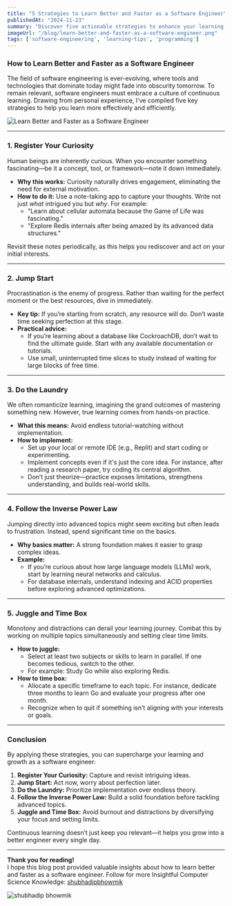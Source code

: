 ```yaml
---
title: "5 Strategies to Learn Better and Faster as a Software Engineer"
publishedAt: "2024-11-23"
summary: "Discover five actionable strategies to enhance your learning speed and efficiency as a software engineer. From curiosity-driven learning to juggling and timeboxing, this guide covers practical techniques for continuous growth."
imageUrl: "/blog/learn-better-and-faster-as-a-software-engineer.png"
tags: ['software-engineering', 'learning-tips', 'programming']
---
```


### How to Learn Better and Faster as a Software Engineer  

The field of software engineering is ever-evolving, where tools and technologies that dominate today might fade into obscurity tomorrow. To remain relevant, software engineers must embrace a culture of continuous learning. Drawing from personal experience, I’ve compiled five key strategies to help you learn more effectively and efficiently.  

![Learn Better and Faster as a Software Engineer](/blog/learn-better-and-faster-as-a-software-engineer.png "Learn Better and Faster as a Software Engineer")

---

### 1. **Register Your Curiosity**  

Human beings are inherently curious. When you encounter something fascinating—be it a concept, tool, or framework—note it down immediately.  

- **Why this works:** Curiosity naturally drives engagement, eliminating the need for external motivation.  
- **How to do it:** Use a note-taking app to capture your thoughts. Write not just *what* intrigued you but *why*. For example:  
  - "Learn about cellular automata because the Game of Life was fascinating."  
  - "Explore Redis internals after being amazed by its advanced data structures."  

Revisit these notes periodically, as this helps you rediscover and act on your initial interests.  

---

### 2. **Jump Start**  

Procrastination is the enemy of progress. Rather than waiting for the perfect moment or the best resources, dive in immediately.  

- **Key tip:** If you’re starting from scratch, any resource will do. Don’t waste time seeking perfection at this stage.  
- **Practical advice:**  
  - If you’re learning about a database like CockroachDB, don’t wait to find the ultimate guide. Start with any available documentation or tutorials.  
  - Use small, uninterrupted time slices to study instead of waiting for large blocks of free time.  

---

### 3. **Do the Laundry**  

We often romanticize learning, imagining the grand outcomes of mastering something new. However, true learning comes from hands-on practice.  

- **What this means:** Avoid endless tutorial-watching without implementation.  
- **How to implement:**  
  - Set up your local or remote IDE (e.g., Replit) and start coding or experimenting.  
  - Implement concepts even if it's just the core idea. For instance, after reading a research paper, try coding its central algorithm.  
  - Don’t just theorize—practice exposes limitations, strengthens understanding, and builds real-world skills.  

---

### 4. **Follow the Inverse Power Law**  

Jumping directly into advanced topics might seem exciting but often leads to frustration. Instead, spend significant time on the basics.  

- **Why basics matter:** A strong foundation makes it easier to grasp complex ideas.  
- **Example:**  
  - If you’re curious about how large language models (LLMs) work, start by learning neural networks and calculus.  
  - For database internals, understand indexing and ACID properties before exploring advanced optimizations.  

---

### 5. **Juggle and Time Box**  

Monotony and distractions can derail your learning journey. Combat this by working on multiple topics simultaneously and setting clear time limits.  

- **How to juggle:**  
  - Select at least two subjects or skills to learn in parallel. If one becomes tedious, switch to the other.  
  - For example: Study Go while also exploring Redis.  
- **How to time box:**  
  - Allocate a specific timeframe to each topic. For instance, dedicate three months to learn Go and evaluate your progress after one month.  
  - Recognize when to quit if something isn’t aligning with your interests or goals.  

---

### Conclusion  

By applying these strategies, you can supercharge your learning and growth as a software engineer:  

1. **Register Your Curiosity:** Capture and revisit intriguing ideas.  
2. **Jump Start:** Act now, worry about perfection later.  
3. **Do the Laundry:** Prioritize implementation over endless theory.  
4. **Follow the Inverse Power Law:** Build a solid foundation before tackling advanced topics.  
5. **Juggle and Time Box:** Avoid burnout and distractions by diversifying your focus and setting limits.  

Continuous learning doesn’t just keep you relevant—it helps you grow into a better engineer every single day.  

---  

**Thank you for reading!**  
I hope this blog post provided valuable insights about how to learn better and faster as a software engineer. Follow for more Insightful Computer Science Knowledge: [shubhadipbhowmik](https://shubhadip.bio.link/)  

![shubhadip bhowmik](https://dev-to-uploads.s3.amazonaws.com/uploads/articles/ld0p3gepsury0nh9hi34.png)  